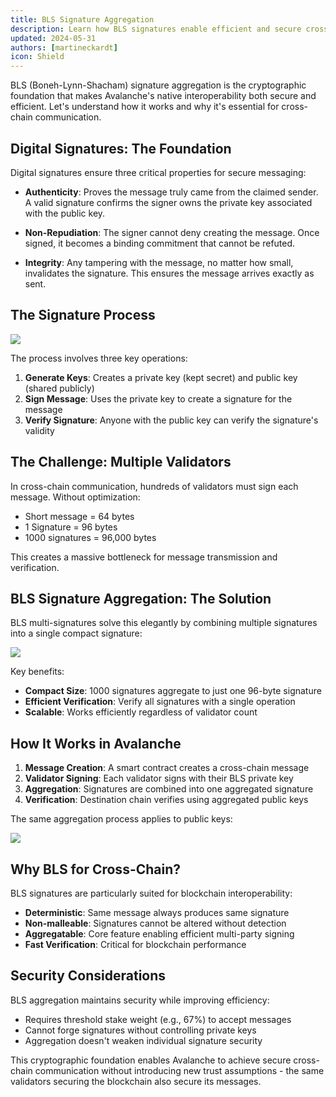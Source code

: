 ```yaml
---
title: BLS Signature Aggregation
description: Learn how BLS signatures enable efficient and secure cross-chain communication
updated: 2024-05-31
authors: [martineckardt]
icon: Shield
---
```


<YouTube id="rJ-G5ri65rs" />

BLS (Boneh-Lynn-Shacham) signature aggregation is the cryptographic foundation that makes Avalanche's native interoperability both secure and efficient. Let's understand how it works and why it's essential for cross-chain communication.

## Digital Signatures: The Foundation

Digital signatures ensure three critical properties for secure messaging:

- **Authenticity**: Proves the message truly came from the claimed sender. A valid signature confirms the signer owns the private key associated with the public key.

- **Non-Repudiation**: The signer cannot deny creating the message. Once signed, it becomes a binding commitment that cannot be refuted.

- **Integrity**: Any tampering with the message, no matter how small, invalidates the signature. This ensures the message arrives exactly as sent.

## The Signature Process

![](/common-images/cryptography/signature-scheme-methods.png)

The process involves three key operations:

1. **Generate Keys**: Creates a private key (kept secret) and public key (shared publicly)
2. **Sign Message**: Uses the private key to create a signature for the message
3. **Verify Signature**: Anyone with the public key can verify the signature's validity

## The Challenge: Multiple Validators

In cross-chain communication, hundreds of validators must sign each message. Without optimization:

- Short message = 64 bytes
- 1 Signature = 96 bytes  
- 1000 signatures = 96,000 bytes

This creates a massive bottleneck for message transmission and verification.

## BLS Signature Aggregation: The Solution

BLS multi-signatures solve this elegantly by combining multiple signatures into a single compact signature:

![](/common-images/cryptography/signature-aggregation.png)

Key benefits:
- **Compact Size**: 1000 signatures aggregate to just one 96-byte signature
- **Efficient Verification**: Verify all signatures with a single operation
- **Scalable**: Works efficiently regardless of validator count

## How It Works in Avalanche

1. **Message Creation**: A smart contract creates a cross-chain message
2. **Validator Signing**: Each validator signs with their BLS private key
3. **Aggregation**: Signatures are combined into one aggregated signature
4. **Verification**: Destination chain verifies using aggregated public keys

The same aggregation process applies to public keys:

![](/common-images/cryptography/multi-signature-schemes-methods.png)

## Why BLS for Cross-Chain?

BLS signatures are particularly suited for blockchain interoperability:

- **Deterministic**: Same message always produces same signature
- **Non-malleable**: Signatures cannot be altered without detection
- **Aggregatable**: Core feature enabling efficient multi-party signing
- **Fast Verification**: Critical for blockchain performance

## Security Considerations

BLS aggregation maintains security while improving efficiency:

- Requires threshold stake weight (e.g., 67%) to accept messages
- Cannot forge signatures without controlling private keys
- Aggregation doesn't weaken individual signature security

This cryptographic foundation enables Avalanche to achieve secure cross-chain communication without introducing new trust assumptions - the same validators securing the blockchain also secure its messages.

<Quiz quizId="309"/> 